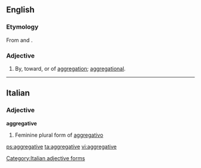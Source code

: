 ==English==

===Etymology===
From {{term|aggregate}} and {{term|-ive}}.

===Adjective===
{{en-adj}}

# By, toward, or of [[aggregation]]; [[aggregational]].

----

==Italian==

===Adjective===
'''aggregative''' {{f}}

# Feminine plural form of [[aggregativo]]

[[Category:Italian adjective forms]]

[[ps:aggregative]]
[[ta:aggregative]]
[[vi:aggregative]]